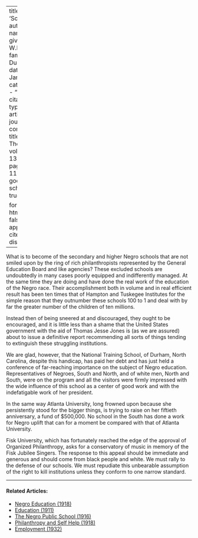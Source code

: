
---
title: 'Schools'
author:
  - name:
      given: W.E.B.
      family: Du Bois
date: Jan. 1917
categories: 
  - ""
citation: 
  type: article-journal
  container-title: The Crisis
  volume: 13
  issue: 3
  page: 111-112
google-scholar: true

format:
  html:
    toc: false
    appendix-cite-as: display
---



What is to become of the secondary and higher Negro schools that are
not smiled upon by the ring of rich
philanthropists represented by the General Education Board and like
agencies? These excluded schools are undoubtedly in many cases poorly
equipped and indifferently managed. At the same time they are doing and
have done the real work of the education of the Negro race. Their
accomplishment both in volume and in real efficient result has been ten
times that of Hampton and Tuskegee Institutes for the simple reason that
they outnumber these schools 100 to 1 and deal with by far the greater
number of the children of ten millions.

Instead then of being sneered at and discouraged, they ought to be
encouraged, and it is little less than a shame that the United States
government with the aid of Thomas Jesse Jones is (as we are assured)
about to issue a definitive report recommending all sorts of things
tending to extinguish these struggling institutions.

We are glad, however, that the National Training School, of Durham,
North Carolina, despite this handicap, has paid her debt and has just held a conference of far-reaching
importance on the subject of Negro education. Representatives of
Negroes, South and North, and of white men, North and South, were on the
program and all the visitors were firmly impressed with the wide
influence of this school as a center of good work and with the
indefatigable work of her president.

In the same way Atlanta University, long frowned upon because she
persistently stood for the bigger things, is trying to raise on her
fiftieth anniversary, a fund of $500,000. No school in the South has
done a work for Negro uplift that can for a moment be compared with that
of Atlanta University.

Fisk University, which has fortunately reached the edge of the approval
of Organized Philanthropy, asks for a conservatory of music in memory of
the Fisk Jubilee Singers. The response to this appeal should be
immediate and generous and should come from black people and white.
We must rally to the defense of our schools. We must repudiate this
unbearable assumption of the right to kill institutions unless they
conform to one narrow standard.

<!-- Similar articles start here -->

<hr>
#### Related Articles:

* [Negro Education (1918)](/Volumes/15/04/negro_education.html)
* [Education (1911)](/Volumes/01/04/education.html)
* [The Negro Public School (1916)](/Volumes/11/05/negro_public_school.html)
* [Philanthropy and Self Help (1918)](/Volumes/16/03/philanthropy_and_self_help.html)
* [Employment (1932)](/Volumes/39/09/employment.html)

<!-- Similar articles end here -->